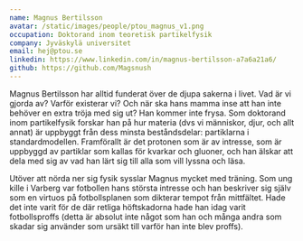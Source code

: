 ```yaml
---
name: Magnus Bertilsson
avatar: /static/images/people/ptou_magnus_v1.png
occupation: Doktorand inom teoretisk partikelfysik
company: Jyväskylä universitet
email: hej@ptou.se
linkedin: https://www.linkedin.com/in/magnus-bertilsson-a7a6a21a6/
github: https://github.com/Magsnush
---
```


Magnus Bertilsson har alltid funderat över de djupa sakerna i livet. Vad är vi gjorda av? Varför existerar vi? Och när ska hans mamma inse att han inte behöver en extra tröja med sig ut? Han kommer inte frysa. Som doktorand inom partikelfysik forskar han på hur materia (dvs vi människor, djur, och allt annat) är uppbyggt från dess minsta beståndsdelar: partiklarna i standardmodellen. Framförallt är det protonen som är av intresse, som är uppbyggd av partiklar som kallas för kvarkar och gluoner, och han älskar att dela med sig av vad han lärt sig till alla som vill lyssna och läsa. 

Utöver att nörda ner sig fysik sysslar Magnus mycket med träning. Som ung kille i Varberg var fotbollen hans största intresse och han beskriver sig själv som en virtuos på fotbollsplanen som dikterar tempot från mittfältet. Hade det inte varit för de där retliga höftskadorna hade han idag varit fotbollsproffs (detta är absolut inte något som han och många andra som skadar sig använder som ursäkt till varför han inte blev proffs). 
